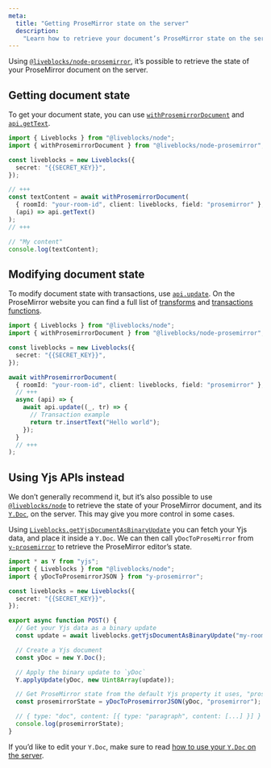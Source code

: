 ```yaml
---
meta:
  title: "Getting ProseMirror state on the server"
  description:
    "Learn how to retrieve your document’s ProseMirror state on the server"
---
```


Using
[`@liveblocks/node-prosemirror`](/docs/api-reference/liveblocks-node-prosemirror),
it’s possible to retrieve the state of your ProseMirror document on the server.

## Getting document state

To get your document state, you can use
[`withProsemirrorDocument`](/docs/api-reference/liveblocks-node-prosemirror#withProsemirrorDocument)
and
[`api.getText`](/docs/api-reference/liveblocks-node-prosemirror#api.getText).

```ts
import { Liveblocks } from "@liveblocks/node";
import { withProsemirrorDocument } from "@liveblocks/node-prosemirror";

const liveblocks = new Liveblocks({
  secret: "{{SECRET_KEY}}",
});

// +++
const textContent = await withProsemirrorDocument(
  { roomId: "your-room-id", client: liveblocks, field: "prosemirror" },
  (api) => api.getText()
);
// +++

// "My content"
console.log(textContent);
```

## Modifying document state

To modify document state with transactions, use
[`api.update`](/docs/api-reference/liveblocks-node-prosemirror#api.update). On
the ProseMirror website you can find a full list of
[transforms](https://prosemirror.net/docs/ref/#transform.Document_transforms)
and
[transactions functions](https://prosemirror.net/docs/ref/#state.Transaction).

```ts
import { Liveblocks } from "@liveblocks/node";
import { withProsemirrorDocument } from "@liveblocks/node-prosemirror";

const liveblocks = new Liveblocks({
  secret: "{{SECRET_KEY}}",
});

await withProsemirrorDocument(
  { roomId: "your-room-id", client: liveblocks, field: "prosemirror" },
  // +++
  async (api) => {
    await api.update((_, tr) => {
      // Transaction example
      return tr.insertText("Hello world");
    });
  }
  // +++
);
```

## Using Yjs APIs instead

We don’t generally recommend it, but it’s also possible to use
[`@liveblocks/node`](/docs/api-reference/liveblocks-node) to retrieve the state
of your ProseMirror document, and its [`Y.Doc`](https://docs.yjs.dev/api/y.doc),
on the server. This may give you more control in some cases.

Using
[`Liveblocks.getYjsDocumentAsBinaryUpdate`](/docs/api-reference/liveblocks-node#get-rooms-roomId-ydoc-binary)
you can fetch your Yjs data, and place it inside a `Y.Doc`. We can then call
`yDocToProseMirror` from [`y-prosemirror`](https://github.com/yjs/y-prosemirror)
to retrieve the ProseMirror editor’s state.

```ts
import * as Y from "yjs";
import { Liveblocks } from "@liveblocks/node";
import { yDocToProsemirrorJSON } from "y-prosemirror";

const liveblocks = new Liveblocks({
  secret: "{{SECRET_KEY}}",
});

export async function POST() {
  // Get your Yjs data as a binary update
  const update = await liveblocks.getYjsDocumentAsBinaryUpdate("my-room-name");

  // Create a Yjs document
  const yDoc = new Y.Doc();

  // Apply the binary update to `yDoc`
  Y.applyUpdate(yDoc, new Uint8Array(update));

  // Get ProseMirror state from the default Yjs property it uses, "prosemirror"
  const prosemirrorState = yDocToProsemirrorJSON(yDoc, "prosemirror");

  // { type: "doc", content: [{ type: "paragraph", content: [...] }] }
  console.log(prosemirrorState);
}
```

If you’d like to edit your `Y.Doc`, make sure to read
[how to use your `Y.Doc` on the server](/docs/guides/how-to-use-your-ydoc-on-the-server).
